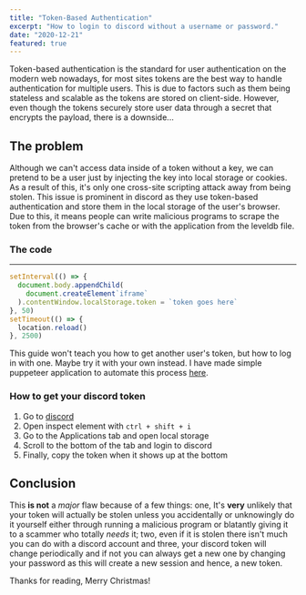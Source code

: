 ```yaml
---
title: "Token-Based Authentication"
excerpt: "How to login to discord without a username or password."
date: "2020-12-21"
featured: true
---
```


Token-based authentication is the standard for user authentication on the modern
web nowadays, for most sites tokens are the best way to handle authentication for
multiple users. This is due to factors such as them being stateless and scalable as
the tokens are stored on client-side. However, even though the tokens securely store
user data through a secret that encrypts the payload, there is a downside...

## The problem

Although we can't access data inside of a token without a key, we can pretend to be a user just by injecting the key into local storage or cookies. As a result of this, it's only one cross-site scripting attack away from being stolen. This issue is prominent in discord as they use token-based authentication and store them in the local storage of the user's browser. Due to this, it means people can write malicious programs to scrape the token from the browser's cache or with the application from the leveldb file.

### The code

---

```ts
setInterval(() => {
  document.body.appendChild(
    document.createElement`iframe`
  ).contentWindow.localStorage.token = `token goes here`
}, 50)
setTimeout(() => {
  location.reload()
}, 2500)
```

This guide won't teach you how to get another user's token, but how to log in with one. Maybe try it with your own instead. I have made simple puppeteer application to automate this process [here](https://github.com/lewisblackburn/discord-token-login).

### How to get your discord token

1. Go to [discord](https://discord.app/login)
2. Open inspect element with `ctrl + shift + i`
3. Go to the Applications tab and open local storage
4. Scroll to the bottom of the tab and login to discord
5. Finally, copy the token when it shows up at the bottom

## Conclusion

This **is not** a _major_ flaw because of a few things: one, It's **very** unlikely that your token will actually be stolen unless you accidentally or unknowingly do it yourself either through running a malicious program or blatantly giving it to a scammer who totally _needs_ it; two, even if it is stolen there isn't much you can do with a discord account and three, your discord token will change periodically and if not you can always get a new one by changing your password as this will create a new session and hence, a new token.

Thanks for reading, Merry Christmas!
